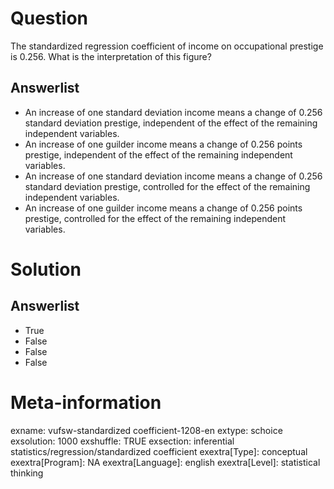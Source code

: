 Question
========
The standardized regression coefficient of income on occupational
prestige is 0.256. What is the interpretation of this figure?

Answerlist
----------
* An increase of one standard deviation income means a change of 0.256
  standard deviation prestige, independent of the effect of the remaining
  independent variables.
* An increase of one guilder income means a change of 0.256 points
  prestige, independent of the effect of the remaining independent
  variables.
* An increase of one standard deviation income means a change of 0.256
  standard deviation prestige, controlled for the effect of the remaining
  independent variables.
* An increase of one guilder income means a change of 0.256 points
  prestige, controlled for the effect of the remaining independent
  variables.

Solution
========










Answerlist
----------
* True
* False
* False
* False

Meta-information
================
exname: vufsw-standardized coefficient-1208-en
extype: schoice
exsolution: 1000
exshuffle: TRUE
exsection: inferential statistics/regression/standardized coefficient
exextra[Type]: conceptual
exextra[Program]: NA
exextra[Language]: english
exextra[Level]: statistical thinking


